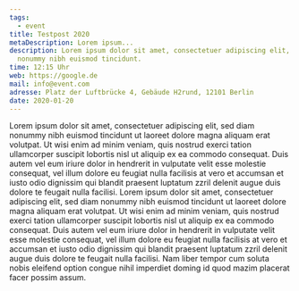 ```yaml
---
tags:
  - event
title: Testpost 2020
metaDescription: Lorem ipsum...
description: Lorem ipsum dolor sit amet, consectetuer adipiscing elit, sed diam
  nonummy nibh euismod tincidunt.
time: 12:15 Uhr
web: https://google.de
mail: info@event.com
adresse: Platz der Luftbrücke 4, Gebäude H2rund, 12101 Berlin
date: 2020-01-20
---
```


Lorem ipsum dolor sit amet, consectetuer adipiscing elit, sed diam nonummy nibh euismod tincidunt ut laoreet dolore magna aliquam erat volutpat. Ut wisi enim ad minim veniam, quis nostrud exerci tation ullamcorper suscipit lobortis nisl ut aliquip ex ea commodo consequat. Duis autem vel eum iriure dolor in hendrerit in vulputate velit esse molestie consequat, vel illum dolore eu feugiat nulla facilisis at vero et accumsan et iusto odio dignissim qui blandit praesent luptatum zzril delenit augue duis dolore te feugait nulla facilisi. Lorem ipsum dolor sit amet, consectetuer adipiscing elit, sed diam nonummy nibh euismod tincidunt ut laoreet dolore magna aliquam erat volutpat. Ut wisi enim ad minim veniam, quis nostrud exerci tation ullamcorper suscipit lobortis nisl ut aliquip ex ea commodo consequat. Duis autem vel eum iriure dolor in hendrerit in vulputate velit esse molestie consequat, vel illum dolore eu feugiat nulla facilisis at vero et accumsan et iusto odio dignissim qui blandit praesent luptatum zzril delenit augue duis dolore te feugait nulla facilisi. Nam liber tempor cum soluta nobis eleifend option congue nihil imperdiet doming id quod mazim placerat facer possim assum.
